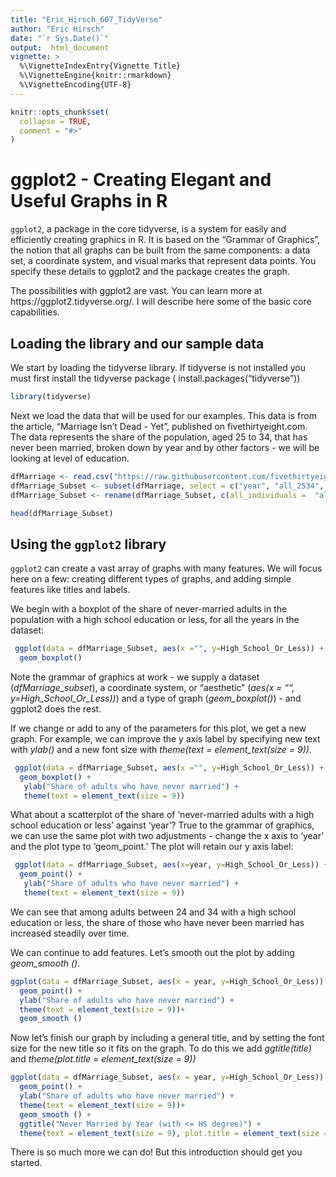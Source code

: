 ```yaml
---
title: "Eric_Hirsch_607_TidyVerse"
author: "Eric Hirsch"
date: "`r Sys.Date()`"
output:  html_document
vignette: >
  %\VignetteIndexEntry{Vignette Title}
  %\VignetteEngine{knitr::rmarkdown}
  %\VignetteEncoding{UTF-8}
---
```


```r
knitr::opts_chunk$set(
  collapse = TRUE,
  comment = "#>"
)
```

# ggplot2 - Creating Elegant and Useful Graphs in R

`ggplot2`, a package in the core tidyverse, is a system for easily and efficiently creating graphics in R. It is based on the "Grammar of Graphics", the notion that all graphs can be built from the same components: a data set, a coordinate system, and visual marks that represent data points. You specify these details to ggplot2 and the package creates the graph.

The possibilities with ggplot2 are vast.  You can learn more at https://ggplot2.tidyverse.org/.  I will describe here some of the basic core capabilities.


## Loading the library and our sample data

We start by loading the tidyverse library.  If tidyverse is not installed you must first install the tidyverse package ( install.packages("tidyverse"))
```r
library(tidyverse)
```

Next we load the data that will be used for our examples. This data is from the article, "Marriage Isn't Dead - Yet", published on fivethirtyeight.com.  The data represents the share of the population, aged 25 to 34, that has never been married, broken down by year and by other factors - we will be looking at level of education.

```r
dfMarriage <- read.csv("https://raw.githubusercontent.com/fivethirtyeight/data/master//marriage/both_sexes.csv", header= TRUE)
dfMarriage_Subset <- subset(dfMarriage, select = c("year", "all_2534", "HS_2534", "SC_2534", "BAo_2534", "GD_2534"))
dfMarriage_Subset <- rename(dfMarriage_Subset, c(all_individuals =  "all_2534", High_School_Or_Less = "HS_2534", Some_College = "SC_2534", Bachelors_NoGradDegree="BAo_2534", Graduate_Degree="GD_2534"))

head(dfMarriage_Subset)
```

## Using the `ggplot2` library
`ggplot2` can create a vast array of graphs with many features. We will focus here on a few: creating different types of graphs, and adding simple features like titles and labels.


We begin with a boxplot of the share of never-married adults in the population with a high school education or less, for all the years in the dataset:
 
```r
 ggplot(data = dfMarriage_Subset, aes(x ="", y=High_School_Or_Less)) +
  geom_boxplot()
```

Note the grammar of graphics at work - we supply a dataset (*dfMarriage_subset*), a coordinate system, or "aesthetic" (*aes(x = "", y=High_School_Or_Less))*) and a type of graph (*geom_boxplot()*) - and ggplot2 does the rest.

If we change or add to any of the parameters for this plot, we get a new graph.  For example, we can improve the y axis label by specifying new text with *ylab()* and a new font size with *theme(text = element_text(size = 9))*.

```r
 ggplot(data = dfMarriage_Subset, aes(x ="", y=High_School_Or_Less)) +
  geom_boxplot() +
   ylab("Share of adults who have never married") +
   theme(text = element_text(size = 9))
```

What about a scatterplot of the share of 'never-married adults with a high school education or less' against 'year'? True to the grammar of graphics, we can use the same plot with two adjustments - change the x axis to 'year' and the plot type to 'geom_point.'  The plot will retain our y axis label:

```r
 ggplot(data = dfMarriage_Subset, aes(x=year, y=High_School_Or_Less)) +
  geom_point() +
   ylab("Share of adults who have never married") +
   theme(text = element_text(size = 9))
```

We can see that among adults between 24 and 34 with a high school education or less, the share of those who have never been married has increased steadily over time. 

We can continue to add features.  Let's smooth out the plot by adding *geom_smooth ()*.

```r
ggplot(data = dfMarriage_Subset, aes(x = year, y=High_School_Or_Less)) +
  geom_point() + 
  ylab("Share of adults who have never married") +
  theme(text = element_text(size = 9))+
  geom_smooth ()
```

Now let's finish our graph by including a general title, and by setting the font size for the new title so it fits on the graph.  To do this we add *ggtitle(title)* and *theme(plot.title = element_text(size = 9))*


```r
ggplot(data = dfMarriage_Subset, aes(x = year, y=High_School_Or_Less)) +
  geom_point() + 
  ylab("Share of adults who have never married") +
  theme(text = element_text(size = 9))+
  geom_smooth () +
  ggtitle("Never Married by Year (with <= HS degree)") +
  theme(text = element_text(size = 9), plot.title = element_text(size = 9))
```

There is so much more we can do!  But this introduction should get you started.
 